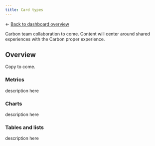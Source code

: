 ```yaml
---
title: Card types
---
```


← [Back to dashboard overview](https://pages.github.ibm.com/cdai-design/pal/patterns/dashboards/)

<PageDescription>

Carbon team collaboration to come. Content will center around shared experiences with the Carbon proper experience.

</PageDescription>

## Overview

Copy to come.

### Metrics

description here

### Charts

description here

### Tables and lists 

description here
